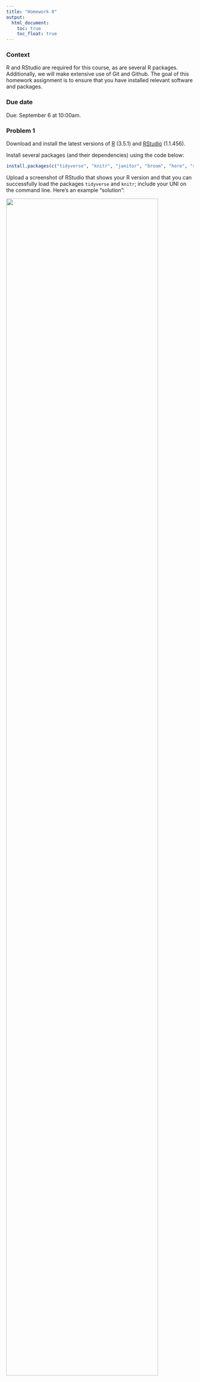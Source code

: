 ```yaml
---
title: "Homework 0"
output:
  html_document: 
    toc: true
    toc_float: true
---
```


### Context

R and RStudio are required for this course, as are several R packages. Additionally, we will make extensive use of Git and Github. The goal of this homework assignment is to ensure that you have installed relevant software and packages. 

### Due date

Due: September 6 at 10:00am. 

### Problem 1

Download and install the latest versions of [R](https://cran.r-project.org) (3.5.1) and [RStudio](https://www.rstudio.com/products/rstudio/download/) (1.1.456). 

Install several packages (and their dependencies) using the code below:

```r
install.packages(c("tidyverse", "knitr", "janitor", "broom", "here", "shiny", "readxl", "haven", "rnoaa", "ggridges", "viridis", "skimr", "rvest", "httr", "flexdashboard", "devtools", "rmarkdown", "modelr", "mgcv"))
```

Upload a screenshot of RStudio that shows your R version and that you can successfully load the packages `tidyverse` and `knitr`; include your UNI on the command line. Here's an example "solution":

<img src="images/homework_0_r.png" style="width:90%">

### Problem 2

Install Git on the machine you'll use for work in this course. There are several installation approaches; I suggest you follow [this guide](http://happygitwithr.com/install-git.html).

Upload a screenshot of RStudio's terminal pane that shows a successful execution of `which git`. Here's an example "solution":

<img src="images/homework_0_git.png" style="width:90%">

### Problem 3

Create a user account on GitHub, and submit your user name using [this google form](https://docs.google.com/forms/d/e/1FAIpQLSf-BnbRDsen2y2Bv9corM4PWmDGfzx1ZJB77uJTrSqVqybQBA/viewform?usp=sf_link).


